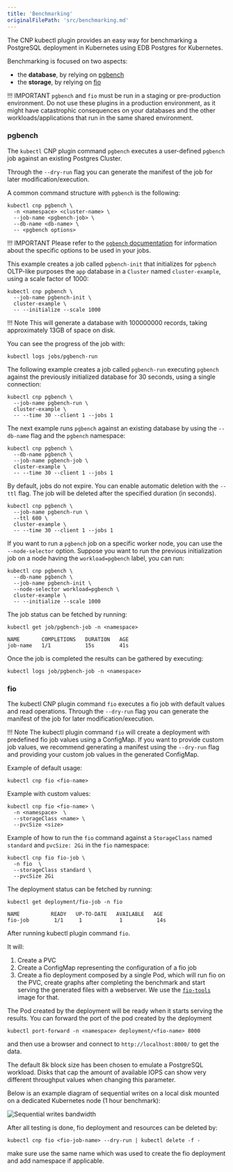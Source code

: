 ```yaml
---
title: 'Benchmarking'
originalFilePath: 'src/benchmarking.md'
---
```


The CNP kubectl plugin provides an easy way for benchmarking a PostgreSQL deployment in Kubernetes using EDB Postgres for Kubernetes.

Benchmarking is focused on two aspects:

-   the **database**, by relying on [pgbench](https://www.postgresql.org/docs/current/pgbench.html)
-   the **storage**, by relying on [fio](https://fio.readthedocs.io/en/latest/fio_doc.html)

!!! IMPORTANT
    `pgbench` and `fio` must be run in a staging or pre-production environment.
    Do not use these plugins in a production environment, as it might have
    catastrophic consequences on your databases and the other
    workloads/applications that run in the same shared environment.

### pgbench

The `kubectl` CNP plugin command `pgbench` executes a user-defined `pgbench` job
against an existing Postgres Cluster.

Through the `--dry-run` flag you can generate the manifest of the job for later
modification/execution.

A common command structure with `pgbench` is the following:

```shell
kubectl cnp pgbench \
  -n <namespace> <cluster-name> \
  --job-name <pgbench-job> \
  --db-name <db-name> \
  -- <pgbench options>
```

!!! IMPORTANT
    Please refer to the [`pgbench` documentation](https://www.postgresql.org/docs/current/pgbench.html)
    for information about the specific options to be used in your jobs.

This example creates a job called `pgbench-init` that initializes for `pgbench`
OLTP-like purposes the `app` database in a `Cluster` named `cluster-example`,
using a scale factor of 1000:

```shell
kubectl cnp pgbench \
  --job-name pgbench-init \
  cluster-example \
  -- --initialize --scale 1000
```

!!! Note
    This will generate a database with 100000000 records, taking approximately 13GB
    of space on disk.

You can see the progress of the job with:

```shell
kubectl logs jobs/pgbench-run
```

The following example creates a job called `pgbench-run` executing `pgbench`
against the previously initialized database for 30 seconds, using a single
connection:

```shell
kubectl cnp pgbench \
  --job-name pgbench-run \
  cluster-example \
  -- --time 30 --client 1 --jobs 1
```

The next example runs `pgbench` against an existing database by using the
`--db-name` flag and the `pgbench` namespace:

```shell
kubectl cnp pgbench \
  --db-name pgbench \
  --job-name pgbench-job \
  cluster-example \
  -- --time 30 --client 1 --jobs 1
```

By default, jobs do not expire. You can enable automatic deletion with the
`--ttl` flag. The job will be deleted after the specified duration (in seconds).

```shell
kubectl cnp pgbench \
  --job-name pgbench-run \
  --ttl 600 \
  cluster-example \
  -- --time 30 --client 1 --jobs 1
```

If you want to run a `pgbench` job on a specific worker node, you can use
the `--node-selector` option. Suppose you want to run the previous
initialization job on a node having the `workload=pgbench` label, you can run:

```shell
kubectl cnp pgbench \
  --db-name pgbench \
  --job-name pgbench-init \
  --node-selector workload=pgbench \
  cluster-example \
  -- --initialize --scale 1000
```

The job status can be fetched by running:

```
kubectl get job/pgbench-job -n <namespace>

NAME       COMPLETIONS   DURATION   AGE
job-name   1/1           15s        41s
```

Once the job is completed the results can be gathered by executing:

```
kubectl logs job/pgbench-job -n <namespace>
```

### fio

The kubectl CNP plugin command `fio` executes a fio job with default values
and read operations.
Through the `--dry-run` flag you can generate the manifest of the job for later
modification/execution.

!!! Note
    The kubectl plugin command `fio` will create a deployment with predefined
    fio job values using a ConfigMap. If you want to provide custom job values, we
    recommend generating a manifest using the `--dry-run` flag and providing your
    custom job values in the generated ConfigMap.

Example of default usage:

```shell
kubectl cnp fio <fio-name>
```

Example with custom values:

```shell
kubectl cnp fio <fio-name> \
  -n <namespace>  \
  --storageClass <name> \
  --pvcSize <size>
```

Example of how to run the `fio` command against a `StorageClass` named
`standard` and `pvcSize: 2Gi` in the `fio` namespace:

```shell
kubectl cnp fio fio-job \
  -n fio  \
  --storageClass standard \
  --pvcSize 2Gi
```

The deployment status can be fetched by running:

```shell
kubectl get deployment/fio-job -n fio

NAME          READY   UP-TO-DATE   AVAILABLE   AGE
fio-job        1/1     1            1           14s

```

After running kubectl plugin command `fio`.

It will:

1.  Create a PVC
2.  Create a ConfigMap representing the configuration of a fio job
3.  Create a fio deployment composed by a single Pod, which will run fio on
    the PVC, create graphs after completing the benchmark and start serving the
    generated files with a webserver. We use the
    [`fio-tools`](https://github.com/wallnerryan/fio-tools`) image for that.

The Pod created by the deployment will be ready when it starts serving the
results. You can forward the port of the pod created by the deployment

```
kubectl port-forward -n <namespace> deployment/<fio-name> 8000
```

and then use a browser and connect to `http://localhost:8000/` to get the data.

The default 8k block size has been chosen to emulate a PostgreSQL workload.
Disks that cap the amount of available IOPS can show very different throughput
values when changing this parameter.

Below is an example diagram of sequential writes on a local disk
mounted on a dedicated Kubernetes node
(1 hour benchmark):

![Sequential writes bandwidth](images/write_bw.1-2Draw.png)

After all testing is done, fio deployment and resources can be deleted by:

```shell
kubectl cnp fio <fio-job-name> --dry-run | kubectl delete -f -
```

make sure use the same name which was used to create the fio deployment and add namespace if applicable.
